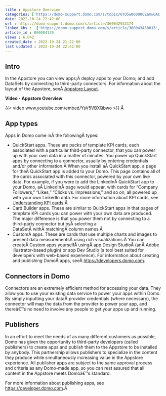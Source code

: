 ```yaml
---
title : Appstore Overview
categories: ['https://domo-support.domo.com/s/topic/0TO5w000000ZamwGAC']
date: 2022-10-24 22:42:00
url : https://domo-support.domo.com/s/article/360042933174
linked_kbs :  ['https://domo-support.domo.com/s/article/360043438013', 'https://domo-support.domo.com/s/knowledge-base', 'https://domo-support.domo.com/s/article/360042925494', 'https://domo-support.domo.com/s/article/360043429953', 'https://domo-support.domo.com/s/article/360043428573', 'https://domo-support.domo.com/s/article/360043429933', 'https://domo-support.domo.com/s/article/360043429693', 'https://domo-support.domo.com/s/article/360042933174', 'https://domo-support.domo.com/s/topic/0TO5w000000ZamwGAC', 'https://domo-support.domo.com/s/article/360043429913']
article_id : 000004120
views : 6,042
created_date : 2022-10-24 21:22:00
last updated : 2022-10-24 22:42:00
---
```




Intro
-----


In the Appstore you can view apps;Â deploy apps to your Domo; and add DataSets by connecting to third-party connectors. For information about the layout of the Appstore, seeÂ [Appstore Layout](..\_appstore_layout\index.html "Appstore Layout").


**Video - Appstore Overview**


{{< video www.youtube.com/embed/YsV5VBXQbwo >}}
Â 


App types
---------


Apps in Domo come inÂ the followingÂ types:



* QuickStart apps. These are packs of template KPI cards, each associated with a particular third-party connector, that you can power up with your own data in a matter of minutes. You power up QuickStart apps by connecting to a connector, usually by entering credentials and/or other information.Â When you install aÂ QuickStart app, a page for theÂ QuickStart app is added to your Domo. This page contains all of the cards associated with this connector, powered by your own live data. For example, if you were to add the LinkedInÂ QuickStart app to your Domo, aÂ LinkedInÂ page would appear, with cards for "Company Followers," "Likes," "Clicks vs. Impressions," and so on, all powered up with your own LinkedIn data. For more information about KPI cards, see [Understanding KPI cards](..\understanding_cards\index.html "Understanding Cards").Â
* Card Builder apps. These are similar to QuickStart apps in that pages of template KPI cards you can power with your own data are produced. The major difference is that you power them not by connecting to a third-party connector but byÂ selecting a DataSetÂ withÂ matchingÂ column names.Â
* CustomÂ apps. These are cards that use multiple charts and images to present data measurementsÂ using rich visualizations.Â You can createÂ Custom apps yourselfÂ usingÂ app Design StudioÂ (anÂ Adobe Illustrator-based plugin) or app Dev Studio (a tool best suited for developers with web-based experience). For information about creating and publishing DomoÂ apps, seeÂ [https://developers.domo.com](https://developers.domo.com./).


Connectors in Domo
------------------


Connectors are an extremely efficient method for accessing your data. They allow you to use your existing data service to power your apps within Domo. By simply inputting your dataÂ provider credentials (where necessary), the connector will map the data from the provider to power your app, and thereâ€™s no need to involve any people to get your apps up and running.


Publishers
----------


In an effort to meet the needs of as many different customers as possible, Domo has given the opportunity to third-party developers (called publishers) to create apps and publish them to the Appstore to be installed by anybody. This partnership allows publishers to specialize in the content they produce while simultaneously increasing value in the Appstore experience. All publisher apps are subject to the same approval process and criteria as any Domo-made app, so you can rest assured that all content in the Appstore meets Domoâ€™s standard.


For more information about publishing apps, see [https://developer.domo.com](https://developer.domo.com "https://developer.domo.com").Â
